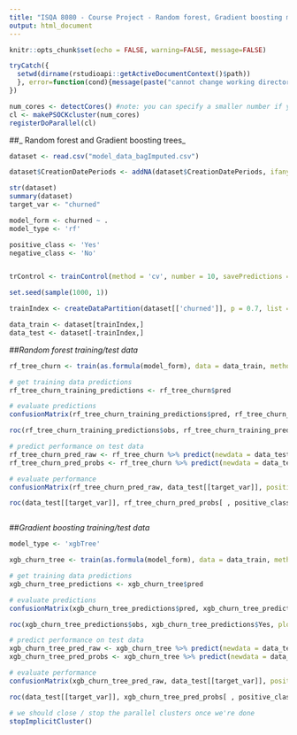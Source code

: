 ```yaml
---
title: "ISQA 8080 - Course Project - Random forest, Gradient boosting models"
output: html_document
---
```


```r
knitr::opts_chunk$set(echo = FALSE, warning=FALSE, message=FALSE)

tryCatch({
  setwd(dirname(rstudioapi::getActiveDocumentContext()$path))
  }, error=function(cond){message(paste("cannot change working directory"))
})

num_cores <- detectCores() #note: you can specify a smaller number if you want
cl <- makePSOCKcluster(num_cores)
registerDoParallel(cl)

```

##_ Random forest and Gradient boosting trees_

```r


dataset <- read.csv("model_data_bagImputed.csv")

dataset$CreationDatePeriods <- addNA(dataset$CreationDatePeriods, ifany = TRUE)

str(dataset)
summary(dataset)
target_var <- "churned"

model_form <- churned ~ .
model_type <- 'rf'

positive_class <- 'Yes'
negative_class <- 'No'


trControl <- trainControl(method = 'cv', number = 10, savePredictions = TRUE, classProbs = TRUE, summaryFunction = twoClassSummary, search = 'grid', sampling = 'smote')

set.seed(sample(1000, 1))

trainIndex <- createDataPartition(dataset[['churned']], p = 0.7, list = FALSE)

data_train <- dataset[trainIndex,]
data_test <- dataset[-trainIndex,]


```


##_Random forest training/test data_

```r


rf_tree_churn <- train(as.formula(model_form), data = data_train, method = model_type, trControl = trControl, metric = 'ROC', tuneGrid = data.frame(mtry = 3))

# get training data predictions
rf_tree_churn_training_predictions <- rf_tree_churn$pred

# evaluate predictions
confusionMatrix(rf_tree_churn_training_predictions$pred, rf_tree_churn_training_predictions$obs)

roc(rf_tree_churn_training_predictions$obs, rf_tree_churn_training_predictions$Yes, plot = TRUE, print.auc = TRUE, legacy.axes = TRUE, levels = c(negative_class, positive_class))$auc

# predict performance on test data
rf_tree_churn_pred_raw <- rf_tree_churn %>% predict(newdata = data_test, type = 'raw')
rf_tree_churn_pred_probs <- rf_tree_churn %>% predict(newdata = data_test, type = 'prob')

# evaluate performance
confusionMatrix(rf_tree_churn_pred_raw, data_test[[target_var]], positive = positive_class)

roc(data_test[[target_var]], rf_tree_churn_pred_probs[ , positive_class], plot = TRUE, print.auc = TRUE, legacy.axes = TRUE, levels = c(negative_class, positive_class))$auc



```


##_Gradient boosting training/test data_

```r

model_type <- 'xgbTree'

xgb_churn_tree <- train(as.formula(model_form), data = data_train, method = model_type, trControl = trControl, metric = 'ROC')

# get training data predictions
xgb_churn_tree_predictions <- xgb_churn_tree$pred

# evaluate predictions
confusionMatrix(xgb_churn_tree_predictions$pred, xgb_churn_tree_predictions$obs)

roc(xgb_churn_tree_predictions$obs, xgb_churn_tree_predictions$Yes, plot = TRUE, print.auc = TRUE, legacy.axes = TRUE, levels = c(negative_class, positive_class))$auc

# predict performance on test data
xgb_churn_tree_pred_raw <- xgb_churn_tree %>% predict(newdata = data_test, type = 'raw')
xgb_churn_tree_pred_probs <- xgb_churn_tree %>% predict(newdata = data_test, type = 'prob')

# evaluate performance
confusionMatrix(xgb_churn_tree_pred_raw, data_test[[target_var]], positive = positive_class)

roc(data_test[[target_var]], xgb_churn_tree_pred_probs[ , positive_class], plot = TRUE, print.auc = TRUE, legacy.axes = TRUE, levels = c(negative_class, positive_class))$auc

```



```r

# we should close / stop the parallel clusters once we're done
stopImplicitCluster()

```
